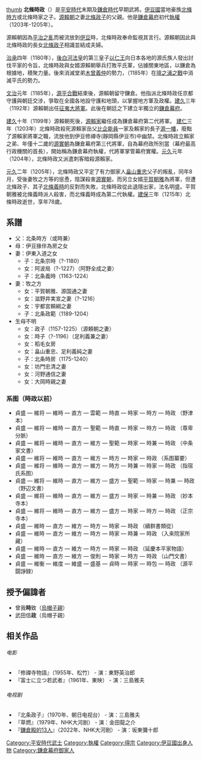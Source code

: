 {{日本武士
| 氏名 = 北条時政
| 時代 = [[平安時代|平安時代]]末期 - [[鎌倉時代|鎌倉時代]]初期
| 生誕 = [[保延|保延]]4年（[[1138年|1138年]]）
| 死没 = [[建保|建保]]3年1月6日（[[1215年|1215年]][[2月6日|2月6日]]）
| 假名= ほうじょう ときまさ
| 羅馬字= Hōjō Tokimasa
| 別名 = 北条四郎
| 戒名 = 願成就院明盛
| 墓所 = [[伊豆之國市|伊豆之國市]]寺家願成就院
| 官位 = [[從五位|從五位]]下、[[遠江|遠江]][[國司|守]]
| 幕府 = [[鎌倉幕府|鎌倉幕府]][[十三人合議制|十三人合議制]]<br>駿河、伊豆、京都守護<br>初代[[執權|執權]]
| 主君 = [[源赖朝|源赖朝]]、[[源賴家|源賴家]]、[[源實朝|源實朝]]
| 氏族 = [[桓武平氏|桓武平氏]][[北条氏|北条氏]]
| 兄弟 = 北条時定
| 子   = [[北條宗時|宗時]]、'''[[北條義時|義時]]'''、[[北條時房|時房]]、[[北條政範|政範]]
| 花押   =TOKIMASA777.PNG
|圖片名稱=Dai_Nihon_Rokujūyoshō,_Izu_Hōjō_Sagaminokami_Tokimasa_by_Yoshitora.jpg|圖片說明=大日本六十余将之時政。画：歌川芳虎|母=伊豆掾伴為房之女|父=北条時方 或 北条時家 或 北条時兼|正室=[[伊東祐親|伊東祐親]]之女|継室=牧之方|女=[[北条政子|北条政子]]、[[北條時子|北條時子]]、阿波局、[[畠山重忠|畠山重忠]]之妻（[[畠山義純|畠山義純]]之妻）、[[稻毛重成|稻毛重成]]之妻、[[平賀朝雅|平賀朝雅]]之妻、[[三条實宣|三条實宣]]之妻、[[宇都宮頼綱|宇都宮頼綱]]之妻、[[坊門忠清|坊門忠清]]之妻、[[河野通信|河野通信]]之妻、[[大岡時親|大岡時親]]之妻}}
[[file:Hōjō_Tokimasa.jpg|thumb]]
'''北條時政'''（{{bd|1138年||1215年|2月16日|CatIdx=Houjou Tokimasa}}）是[[平安時代|平安時代]]末期及[[鎌倉時代|鎌倉時代]]早期武將。[[伊豆國|伊豆國]]當地豪族[[北條時方|北條時方]]或北條時家之子。[[源賴朝|源賴朝]]之妻[[北條政子|北條政子]]的父親。他是[[鎌倉幕府|鎌倉幕府]]初代[[執權|執權]]（1203年-1205年）。

源賴朝因為[[平治之亂|平治之亂]]而被流放到[[伊豆|伊豆]]時，北條時政奉命監視其言行。源賴朝因此與北條時政的長女[[北條政子|北條政子]]相識並結成夫婦。

[[治承|治承]]四年（1180年），[[後白河法皇|後白河法皇]]的第三皇子[[以仁王|以仁王]]向日本各地的源氏族人發出討伐平家的令旨，北條時政與女婿源賴朝舉兵打敗平氏軍，佔據關東地區，以鎌倉為根據地，積聚力量。後來消滅堂弟[[木曾義仲|木曾義仲]]的勢力，（1185年）在[[壇之浦之戰|壇之浦之戰]]中消滅平氏的勢力。

[[文治|文治]]元年（1185年），[[源平合戰|源平合戰]]結束後，源賴朝留守鎌倉。他指派北條時政任京都守護與朝廷交涉，爭取在全國各地設守護和地頭，以掌握地方軍及政權。[[建久|建久]]三年（1192年）源賴朝出任[[征夷大將軍|征夷大將軍]]。此後在朝廷之下建立半獨立的[[鎌倉幕府|鎌倉幕府]]。

[[建久|建久]]十年（1199年）源賴朝死後，[[源賴家|源賴家]]繼任成為鎌倉幕府第二代將軍。 [[建仁|建仁]]三年（1203年）北條時政殺死源賴家岳父[[比企能員|比企能員]]一家及賴家的長子[[源一幡|源一幡]]，廢黜了源賴家將軍之職，流放他到伊豆修禪寺(靜岡縣伊豆市)中幽禁。北條時政立賴家之弟、年僅十二歲的[[源實朝|源實朝]]為鎌倉幕府第三代將軍，自為幕府政所別當（幕府最高行政機關的首長），開始稱為鎌倉幕府執權，代將軍掌管幕府實權。[[元久|元久]]元年（1204年），北條時政又派遣刺客暗殺源賴家。

[[元久|元久]]二年（1205年），北條時政又平定了有力御家人[[畠山重忠|畠山重忠]]父子的叛亂，同年8月，受後妻牧之方等的慫恿，陰謀殺害[[源實朝|源實朝]]，而另立女婿[[平賀朝雅|平賀朝雅]]為將軍，但遭北條政子、其子[[北條義時|北條義時]]的反對而失敗，北條時政從此退隱出家，法名明盛。平賀朝雅被北條義時派人殺害，而北條義時成為第二代執權。[[建保|建保]]三年（1215年）北條時政逝世，享年78歲。

== 系譜 ==

* 父：北条時方（或時兼）
* 母：伊豆掾伴為房之女
* 妻：伊東入道之女
** 子：北条宗時（?-1180）
** 女：阿波局（?-1227）（阿野全成之妻）
** 子：北条義時（1163-1224）
* 妻：牧之方
** 女：平賀朝雅、源国通之妻
** 女：滋野井実宣之妻（?-1216）
** 女：宇都宮頼綱之妻
** 子：北条政範（1189-1204）
* 生母不明
** 女：政子（1157-1225）（源頼朝之妻）
** 女：時子（?-1196）（足利義兼之妻）
** 女：稻毛女房
** 女：畠山重忠、足利義純之妻
** 子：北条時房（1175-1240）
** 女：坊門忠清之妻
** 女：河野通信之妻
** 女：大岡時親之妻

=== 系图（時政以前） ===

* 貞盛 — 維将 — 維時 — 直方 — 雲範 — 時直 — 時家 — 時方 — 時政 （野津本）
* 貞盛 — 維将 — 維時 — 直方 — 聖範 — 時直 — 時家 — 時方 — 時政 （尊卑分脈）
* 貞盛 — 維将 — 維時 — 直方 — 維方 — 聖範 — 時家 — 時兼 — 時政 （中条家文書）
* 貞盛 — 維将 — 維時 — 直方 — 維方 — 時方 — 時家 — 時政 （系图纂要）
* 貞盛 — 維将 — 維時 — 直方 — 維方 — 時方 — 時兼 — 時家 — 時政 （指宿氏系图）
* 貞盛 — 維将 — 維時 — 直方 — 維方 — 盛方 — 聖範 — 時家 — 時兼 — 時政 （野辺文書）
* 貞盛 — 維将 — 維時 — 直方 — 維方 — 盛方 — 時家 — 時兼 — 時政 （妙本寺本）
* 貞盛 — 維将 — 維時 — 直方 — 維方 — 盛方 — 時家 — 時方 — 時政 （正宗寺本）
* 貞盛 — 維時 — 直方 — 維方 — 時方 — 時家 — 時政 （續群書類從）
* 貞盛 — 維時 — 直方 — 維方 — 時方 — 時家 — 時兼 — 時政 （入来院家所藏）
* 貞盛 — 維時 — 直方 — 維方 — 時方 — 時家 — 時政 （延慶本平家物語）
* 貞盛 — 維時 — 直方 — 維方 — 俊則 — 時家 — 時方 — 時政 （山門文書）
* 貞盛 — 維衡 — 維度 — 維盛 — 盛基 — 貞時 — 時家 — 時包 — 時政 （源平闘諍録）

== 授予偏諱者 ==
* 曾我'''時'''致（[[烏帽子親|烏帽子親]]）
* 武田信'''政'''（烏帽子親）

== 相关作品 ==

====== 电影 ======
* 『修禪寺物語』（1955年、松竹） - 演：東野英治郎
* 『富士に立つ若武者』（1961年、東映） - 演：三島雅夫

====== 电视剧 ======
* 『北条政子』（1970年、朝日电视台） - 演：三島雅夫
* 『草燃』（1979年、NHK大河剧） - 演：金田龍之介
* 『[[鎌倉殿的13人|鎌倉殿的13人]]』（2022年、NHK大河剧） - 演：坂東彌十郎
{{Authority control}}
{{DEFAULTSORT:Houjou Tokimasa}}

{{鎌倉幕府執權}}
{{北條氏得宗}}
[[Category:平安時代武士|Category:平安時代武士]]
[[Category:執權|Category:執權]]
[[Category:得宗|Category:得宗]]
[[Category:伊豆國出身人物|Category:伊豆國出身人物]]
[[Category:鎌倉幕府御家人|Category:鎌倉幕府御家人]]